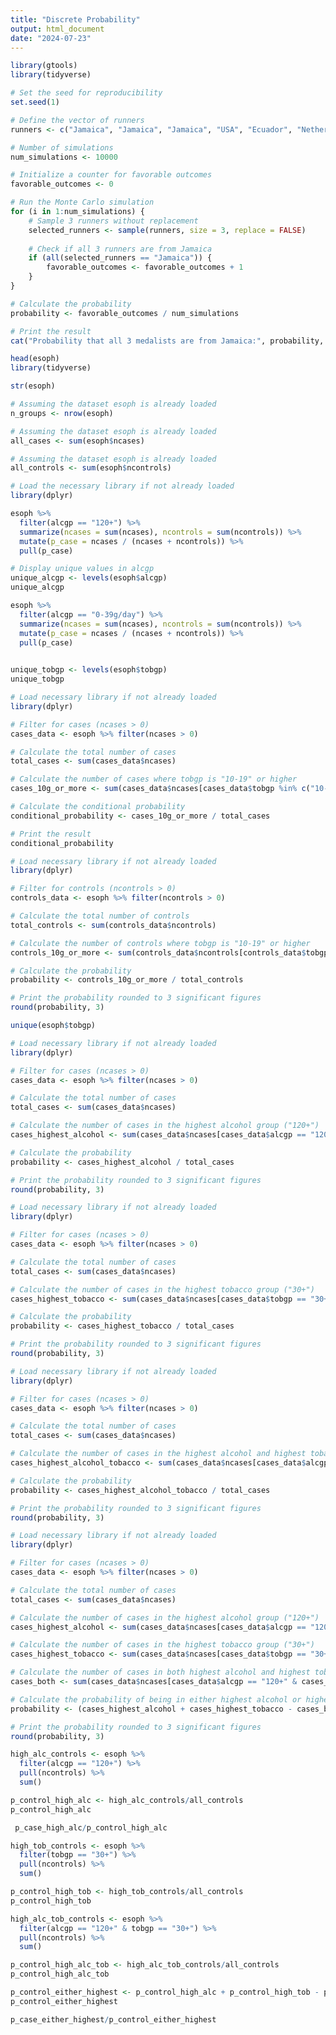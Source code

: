 ---
title: "Discrete Probability"
output: html_document
date: "2024-07-23"
---

```{r}
library(gtools)
library(tidyverse)
```

```{r}
# Set the seed for reproducibility
set.seed(1)

# Define the vector of runners
runners <- c("Jamaica", "Jamaica", "Jamaica", "USA", "Ecuador", "Netherlands", "France", "South Africa")

# Number of simulations
num_simulations <- 10000

# Initialize a counter for favorable outcomes
favorable_outcomes <- 0

# Run the Monte Carlo simulation
for (i in 1:num_simulations) {
    # Sample 3 runners without replacement
    selected_runners <- sample(runners, size = 3, replace = FALSE)
    
    # Check if all 3 runners are from Jamaica
    if (all(selected_runners == "Jamaica")) {
        favorable_outcomes <- favorable_outcomes + 1
    }
}

# Calculate the probability
probability <- favorable_outcomes / num_simulations

# Print the result
cat("Probability that all 3 medalists are from Jamaica:", probability, "\n")

```

```{r}
head(esoph)
library(tidyverse)
```
```{r}
str(esoph)
```





```{r}
# Assuming the dataset esoph is already loaded
n_groups <- nrow(esoph)

```

```{r}
# Assuming the dataset esoph is already loaded
all_cases <- sum(esoph$ncases)

```

```{r}
# Assuming the dataset esoph is already loaded
all_controls <- sum(esoph$ncontrols)

```

```{r}
# Load the necessary library if not already loaded
library(dplyr)

esoph %>%
  filter(alcgp == "120+") %>%
  summarize(ncases = sum(ncases), ncontrols = sum(ncontrols)) %>%
  mutate(p_case = ncases / (ncases + ncontrols)) %>%
  pull(p_case)


```

```{r}
# Display unique values in alcgp
unique_alcgp <- levels(esoph$alcgp)
unique_alcgp
```

```{r}
esoph %>%
  filter(alcgp == "0-39g/day") %>%
  summarize(ncases = sum(ncases), ncontrols = sum(ncontrols)) %>%
  mutate(p_case = ncases / (ncases + ncontrols)) %>%
  pull(p_case)
        
```
```{r}
unique_tobgp <- levels(esoph$tobgp)
unique_tobgp
```




```{r}
# Load necessary library if not already loaded
library(dplyr)

# Filter for cases (ncases > 0)
cases_data <- esoph %>% filter(ncases > 0)

# Calculate the total number of cases
total_cases <- sum(cases_data$ncases)

# Calculate the number of cases where tobgp is "10-19" or higher
cases_10g_or_more <- sum(cases_data$ncases[cases_data$tobgp %in% c("10-19", "20-29", "30+")])

# Calculate the conditional probability
conditional_probability <- cases_10g_or_more / total_cases

# Print the result
conditional_probability


```

```{r}
# Load necessary library if not already loaded
library(dplyr)

# Filter for controls (ncontrols > 0)
controls_data <- esoph %>% filter(ncontrols > 0)

# Calculate the total number of controls
total_controls <- sum(controls_data$ncontrols)

# Calculate the number of controls where tobgp is "10-19" or higher
controls_10g_or_more <- sum(controls_data$ncontrols[controls_data$tobgp %in% c("10-19", "20-29", "30+")])

# Calculate the probability
probability <- controls_10g_or_more / total_controls

# Print the probability rounded to 3 significant figures
round(probability, 3)


```
```{r}
unique(esoph$tobgp)

```

```{r}
# Load necessary library if not already loaded
library(dplyr)

# Filter for cases (ncases > 0)
cases_data <- esoph %>% filter(ncases > 0)

# Calculate the total number of cases
total_cases <- sum(cases_data$ncases)

# Calculate the number of cases in the highest alcohol group ("120+")
cases_highest_alcohol <- sum(cases_data$ncases[cases_data$alcgp == "120+"])

# Calculate the probability
probability <- cases_highest_alcohol / total_cases

# Print the probability rounded to 3 significant figures
round(probability, 3)

```

```{r}
# Load necessary library if not already loaded
library(dplyr)

# Filter for cases (ncases > 0)
cases_data <- esoph %>% filter(ncases > 0)

# Calculate the total number of cases
total_cases <- sum(cases_data$ncases)

# Calculate the number of cases in the highest tobacco group ("30+")
cases_highest_tobacco <- sum(cases_data$ncases[cases_data$tobgp == "30+"])

# Calculate the probability
probability <- cases_highest_tobacco / total_cases

# Print the probability rounded to 3 significant figures
round(probability, 3)

```

```{r}
# Load necessary library if not already loaded
library(dplyr)

# Filter for cases (ncases > 0)
cases_data <- esoph %>% filter(ncases > 0)

# Calculate the total number of cases
total_cases <- sum(cases_data$ncases)

# Calculate the number of cases in the highest alcohol and highest tobacco groups
cases_highest_alcohol_tobacco <- sum(cases_data$ncases[cases_data$alcgp == "120+" & cases_data$tobgp == "30+"])

# Calculate the probability
probability <- cases_highest_alcohol_tobacco / total_cases

# Print the probability rounded to 3 significant figures
round(probability, 3)

```

```{r}
# Load necessary library if not already loaded
library(dplyr)

# Filter for cases (ncases > 0)
cases_data <- esoph %>% filter(ncases > 0)

# Calculate the total number of cases
total_cases <- sum(cases_data$ncases)

# Calculate the number of cases in the highest alcohol group ("120+")
cases_highest_alcohol <- sum(cases_data$ncases[cases_data$alcgp == "120+"])

# Calculate the number of cases in the highest tobacco group ("30+")
cases_highest_tobacco <- sum(cases_data$ncases[cases_data$tobgp == "30+"])

# Calculate the number of cases in both highest alcohol and highest tobacco groups
cases_both <- sum(cases_data$ncases[cases_data$alcgp == "120+" & cases_data$tobgp == "30+"])

# Calculate the probability of being in either highest alcohol or highest tobacco group
probability <- (cases_highest_alcohol + cases_highest_tobacco - cases_both) / total_cases

# Print the probability rounded to 3 significant figures
round(probability, 3)

```
```{r}
high_alc_controls <- esoph %>%
  filter(alcgp == "120+") %>%
  pull(ncontrols) %>%
  sum()

p_control_high_alc <- high_alc_controls/all_controls
p_control_high_alc

```

```{r}
 p_case_high_alc/p_control_high_alc


```


```{r}
high_tob_controls <- esoph %>%
  filter(tobgp == "30+") %>%
  pull(ncontrols) %>%
  sum()

p_control_high_tob <- high_tob_controls/all_controls
p_control_high_tob

```

```{r}
high_alc_tob_controls <- esoph %>%
  filter(alcgp == "120+" & tobgp == "30+") %>%
  pull(ncontrols) %>%
  sum()

p_control_high_alc_tob <- high_alc_tob_controls/all_controls
p_control_high_alc_tob
```

```{r}
p_control_either_highest <- p_control_high_alc + p_control_high_tob - p_control_high_alc_tob
p_control_either_highest
```

```{r}
p_case_either_highest/p_control_either_highest
```












